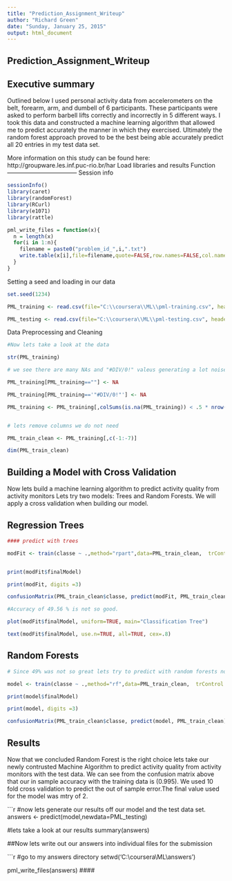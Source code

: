 ```yaml
---
title: "Prediction_Assignment_Writeup"
author: "Richard Green"
date: "Sunday, January 25, 2015"
output: html_document
---
```

Prediction_Assignment_Writeup
-----------------------------

Executive summary 
-----------------
Outlined below I used personal activity data from accelerometers on the belt, forearm, arm, and dumbell of 6 participants. These participants were asked to perform barbell lifts correctly and incorrectly in 5 different ways. I took this data and constructed a machine learning algorithm that allowed me to predict accurately the manner in which they exercised. Ultimately the random forest approach proved to be the best being able accurately predict all 20 entries in my test data set.

More information on this study can be found here: http://groupware.les.inf.puc-rio.br/har
Load libraries and results Function
-----------------------------------
Session info
```r
sessionInfo()
library(caret)
library(randomForest)
library(RCurl)
library(e1071)
library(rattle)

pml_write_files = function(x){
  n = length(x)
  for(i in 1:n){
    filename = paste0("problem_id_",i,".txt")
    write.table(x[i],file=filename,quote=FALSE,row.names=FALSE,col.names=FALSE)
  }
}

```
Setting a seed and loading in our data
```r

set.seed(1234)

PML_training <- read.csv(file="C:\\coursera\\ML\\pml-training.csv", header=T)

PML_testing <- read.csv(file="C:\\coursera\\ML\\pml-testing.csv", header=T)
```

Data Preprocessing and Cleaning
```r

#Now lets take a look at the data

str(PML_training)

# we see there are many NAs and "#DIV/0!" valeus generating a lot noise . Lets clean this up to create a tidy data set. Whatever we do to training we should also perform on testing

PML_training[PML_training==""] <- NA

PML_training[PML_training=='"#DIV/0!"'] <- NA

PML_training <- PML_training[,colSums(is.na(PML_training)) < .5 * nrow(PML_training)]


# lets remove columns we do not need

PML_train_clean <- PML_training[,c(-1:-7)]

dim(PML_train_clean)

```
Building a Model with Cross Validation
-------------------------------------
Now lets build a machine learning algorithm to predict activity quality from activity monitors
Lets try two models: Trees and Random Forests. We will apply a cross validation when building our model.

Regression Trees
----------------
```r
#### predict with trees

modFit <- train(classe ~ .,method="rpart",data=PML_train_clean,  trControl = trainControl(method = "cv"))


print(modFit$finalModel)

print(modFit, digits =3)

confusionMatrix(PML_train_clean$classe, predict(modFit, PML_train_clean))

#Accuracy of 49.56 % is not so good. 

plot(modFit$finalModel, uniform=TRUE, main="Classification Tree")

text(modFit$finalModel, use.n=TRUE, all=TRUE, cex=.8)
```
Random Forests
--------------
```r
# Since 49% was not so great lets try to predict with random forests now and add cross validation with trcontrol and cv as the method

model <- train(classe ~ .,method="rf",data=PML_train_clean,  trControl = trainControl(method = "cv"))

print(model$finalModel)

print(model, digits =3)

confusionMatrix(PML_train_clean$classe, predict(model, PML_train_clean))

```
Results
-------------------
Now that we concluded Random Forest is the right choice lets take our newly contrusted Machine Algorithm
to predict activity quality from activity monitors with the test data. We can see from the confusion matrix above that our in sample accuracy with the training data is (0.995). We used 10 fold cross validation to predict the out of sample error.The final value used for the model was mtry of 2. 

```r
#now lets generate our results off our model and the test data set.
answers <- predict(model,newdata=PML_testing)


#lets take a look at our results
summary(answers)

##Now lets write out our answers into individual files for the submission

```r
#go to my answers directory
setwd('C:\\coursera\\ML\\answers')

pml_write_files(answers)
####